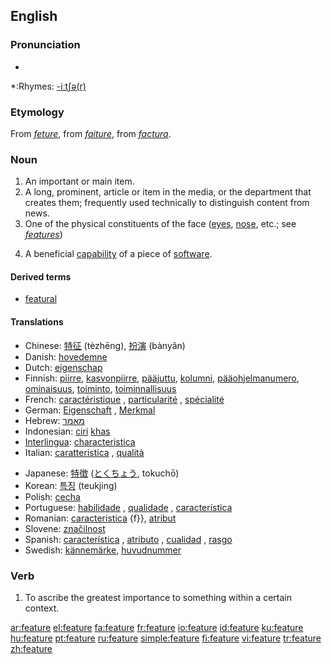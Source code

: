 {{wikipedia}}
==English==

===Pronunciation===
*{{audio|en-us-feature.ogg|Audio (US)}}

*:Rhymes: [[Rhymes:English:-iːtʃə(r)|-iːtʃə(r)]]

===Etymology===
From {{AF.}} ''[[feture]]'', from {{OF.}} ''[[faiture]]'', from {{L.}} ''[[factura]]''.

===Noun===
{{en-noun}}

# An important or main item.
# A long, prominent, article or item in the media, or the department that creates them; frequently used technically to distinguish content from news. 
# One of the physical constituents of the face ([[eye]]s, [[nose]], etc.; see ''[[features]]'')
#{{computing}} A beneficial [[capability]] of a piece of [[software]].

====Derived terms====
* [[featural]]

====Translations====
{{top}}
*Chinese: [[特征]] (tèzhēng), [[扮演]] (bànyǎn)
*Danish: [[hovedemne]] {{n}}
*Dutch: [[eigenschap]] {{f}}
*Finnish: [[piirre]], [[kasvonpiirre]], [[pääjuttu]], [[kolumni]], [[pääohjelmanumero]], [[ominaisuus]], [[toiminto]], [[toiminnallisuus]]
*French: [[caractéristique]] {{n}}, [[particularité]] {{n}}, [[spécialité]] {{n}}
*German: [[Eigenschaft]] {{n}}, [[Merkmal]] {{n}}
*Hebrew: [[מאמר]]
*Indonesian: [[ciri]] [[khas]]
*[[Interlingua]]: [[characteristica]]
*Italian: [[caratteristica]] {{f}}, [[qualità]] {{f}}
{{mid}}
*Japanese: [[特徴]] ([[とくちょう]], tokuchō)
*Korean: [[특징]] (teukjing)
*Polish: [[cecha]] {{f}}
*Portuguese: [[habilidade]] {{f}}, [[qualidade]] {{f}}, [[característica]] {{f}}
*Romanian: [[caracteristica]] {f}}, [[atribut]] {{m}}
*Slovene: [[značilnost]] {{f}}
*Spanish: [[característica]] {{f}}, [[atributo]] {{m}}, [[cualidad]] {{f}}, [[rasgo]] {{m}}
*Swedish: [[kännemärke]], [[huvudnummer]]
{{bottom}}

===Verb===
{{en-verb|featur|ing}}
# To ascribe the greatest importance to something within a certain context.

[[ar:feature]]
[[el:feature]]
[[fa:feature]]
[[fr:feature]]
[[io:feature]]
[[id:feature]]
[[ku:feature]]
[[hu:feature]]
[[pt:feature]]
[[ru:feature]]
[[simple:feature]]
[[fi:feature]]
[[vi:feature]]
[[tr:feature]]
[[zh:feature]]